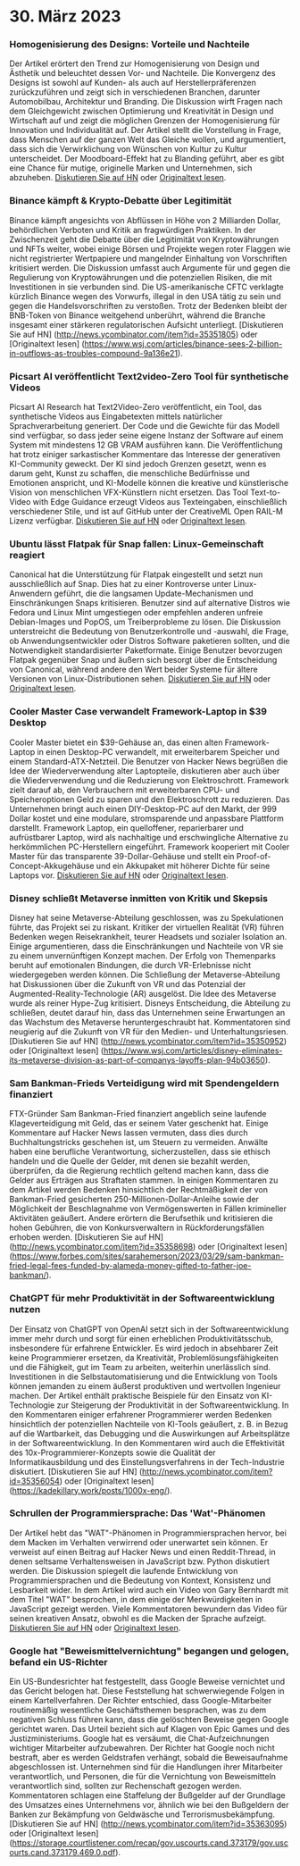 

<CallToAction />

<Steps>

# 30. März 2023

### Homogenisierung des Designs: Vorteile und Nachteile

Der Artikel erörtert den Trend zur Homogenisierung von Design und Ästhetik und beleuchtet dessen Vor- und Nachteile. Die Konvergenz des Designs ist sowohl auf Kunden- als auch auf Herstellerpräferenzen zurückzuführen und zeigt sich in verschiedenen Branchen, darunter Automobilbau, Architektur und Branding. Die Diskussion wirft Fragen nach dem Gleichgewicht zwischen Optimierung und Kreativität in Design und Wirtschaft auf und zeigt die möglichen Grenzen der Homogenisierung für Innovation und Individualität auf. Der Artikel stellt die Vorstellung in Frage, dass Menschen auf der ganzen Welt das Gleiche wollen, und argumentiert, dass sich die Verwirklichung von Wünschen von Kultur zu Kultur unterscheidet. Der Moodboard-Effekt hat zu Blanding geführt, aber es gibt eine Chance für mutige, originelle Marken und Unternehmen, sich abzuheben.
[Diskutieren Sie auf HN](http://news.ycombinator.com/item?id=35355703) oder [Originaltext lesen](https://www.alexmurrell.co.uk/articles/the-age-of-average).

### Binance kämpft & Krypto-Debatte über Legitimität

Binance kämpft angesichts von Abflüssen in Höhe von 2 Milliarden Dollar, behördlichen Verboten und Kritik an fragwürdigen Praktiken. In der Zwischenzeit geht die Debatte über die Legitimität von Kryptowährungen und NFTs weiter, wobei einige Börsen und Projekte wegen roter Flaggen wie nicht registrierter Wertpapiere und mangelnder Einhaltung von Vorschriften kritisiert werden. Die Diskussion umfasst auch Argumente für und gegen die Regulierung von Kryptowährungen und die potenziellen Risiken, die mit Investitionen in sie verbunden sind. Die US-amerikanische CFTC verklagte kürzlich Binance wegen des Vorwurfs, illegal in den USA tätig zu sein und gegen die Handelsvorschriften zu verstoßen. Trotz der Bedenken bleibt der BNB-Token von Binance weitgehend unberührt, während die Branche insgesamt einer stärkeren regulatorischen Aufsicht unterliegt.
[Diskutieren Sie auf HN] (http://news.ycombinator.com/item?id=35351805) oder [Originaltext lesen] (https://www.wsj.com/articles/binance-sees-2-billion-in-outflows-as-troubles-compound-9a136e21).

### Picsart AI veröffentlicht Text2video-Zero Tool für synthetische Videos

Picsart AI Research hat Text2Video-Zero veröffentlicht, ein Tool, das synthetische Videos aus Eingabetexten mittels natürlicher Sprachverarbeitung generiert. Der Code und die Gewichte für das Modell sind verfügbar, so dass jeder seine eigene Instanz der Software auf einem System mit mindestens 12 GB VRAM ausführen kann. Die Veröffentlichung hat trotz einiger sarkastischer Kommentare das Interesse der generativen KI-Community geweckt. Der KI sind jedoch Grenzen gesetzt, wenn es darum geht, Kunst zu schaffen, die menschliche Bedürfnisse und Emotionen anspricht, und KI-Modelle können die kreative und künstlerische Vision von menschlichen VFX-Künstlern nicht ersetzen. Das Tool Text-to-Video with Edge Guidance erzeugt Videos aus Texteingaben, einschließlich verschiedener Stile, und ist auf GitHub unter der CreativeML Open RAIL-M Lizenz verfügbar.
[Diskutieren Sie auf HN](http://news.ycombinator.com/item?id=35352452) oder [Originaltext lesen](https://github.com/Picsart-AI-Research/Text2Video-Zero).

### Ubuntu lässt Flatpak für Snap fallen: Linux-Gemeinschaft reagiert

Canonical hat die Unterstützung für Flatpak eingestellt und setzt nun ausschließlich auf Snap. Dies hat zu einer Kontroverse unter Linux-Anwendern geführt, die die langsamen Update-Mechanismen und Einschränkungen Snaps kritisieren. Benutzer sind auf alternative Distros wie Fedora und Linux Mint umgestiegen oder empfehlen anderen unfreie Debian-Images und PopOS, um Treiberprobleme zu lösen. Die Diskussion unterstreicht die Bedeutung von Benutzerkontrolle und -auswahl, die Frage, ob Anwendungsentwickler oder Distros Software paketieren sollten, und die Notwendigkeit standardisierter Paketformate. Einige Benutzer bevorzugen Flatpak gegenüber Snap und äußern sich besorgt über die Entscheidung von Canonical, während andere den Wert beider Systeme für ältere Versionen von Linux-Distributionen sehen.
[Diskutieren Sie auf HN](http://news.ycombinator.com/item?id=35354729) oder [Originaltext lesen](https://lwn.net/SubscriberLink/927262/6adb2350e2b0d2ce/).

### Cooler Master Case verwandelt Framework-Laptop in $39 Desktop

Cooler Master bietet ein $39-Gehäuse an, das einen alten Framework-Laptop in einen Desktop-PC verwandelt, mit erweiterbarem Speicher und einem Standard-ATX-Netzteil. Die Benutzer von Hacker News begrüßen die Idee der Wiederverwendung alter Laptopteile, diskutieren aber auch über die Wiederverwendung und die Reduzierung von Elektroschrott. Framework zielt darauf ab, den Verbrauchern mit erweiterbaren CPU- und Speicheroptionen Geld zu sparen und den Elektroschrott zu reduzieren. Das Unternehmen bringt auch einen DIY-Desktop-PC auf den Markt, der 999 Dollar kostet und eine modulare, stromsparende und anpassbare Plattform darstellt. Framework Laptop, ein quelloffener, reparierbarer und aufrüstbarer Laptop, wird als nachhaltige und erschwingliche Alternative zu herkömmlichen PC-Herstellern eingeführt. Framework kooperiert mit Cooler Master für das transparente 39-Dollar-Gehäuse und stellt ein Proof-of-Concept-Akkugehäuse und ein Akkupaket mit höherer Dichte für seine Laptops vor.
[Diskutieren Sie auf HN](http://news.ycombinator.com/item?id=35350288) oder [Originaltext lesen](https://www.theverge.com/2023/3/23/23652939/framework-cooler-master-sff-pc-case).

### Disney schließt Metaverse inmitten von Kritik und Skepsis

Disney hat seine Metaverse-Abteilung geschlossen, was zu Spekulationen führte, das Projekt sei zu riskant. Kritiker der virtuellen Realität (VR) führen Bedenken wegen Reisekrankheit, teurer Headsets und sozialer Isolation an. Einige argumentieren, dass die Einschränkungen und Nachteile von VR sie zu einem unvernünftigen Konzept machen. Der Erfolg von Themenparks beruht auf emotionalen Bindungen, die durch VR-Erlebnisse nicht wiedergegeben werden können. Die Schließung der Metaverse-Abteilung hat Diskussionen über die Zukunft von VR und das Potenzial der Augmented-Reality-Technologie (AR) ausgelöst. Die Idee des Metaverse wurde als reiner Hype-Zug kritisiert. Disneys Entscheidung, die Abteilung zu schließen, deutet darauf hin, dass das Unternehmen seine Erwartungen an das Wachstum des Metaverse heruntergeschraubt hat. Kommentatoren sind neugierig auf die Zukunft von VR für den Medien- und Unterhaltungsriesen.
[Diskutieren Sie auf HN] (http://news.ycombinator.com/item?id=35350952) oder [Originaltext lesen] (https://www.wsj.com/articles/disney-eliminates-its-metaverse-division-as-part-of-companys-layoffs-plan-94b03650).

### Sam Bankman-Frieds Verteidigung wird mit Spendengeldern finanziert

FTX-Gründer Sam Bankman-Fried finanziert angeblich seine laufende Klageverteidigung mit Geld, das er seinem Vater geschenkt hat. Einige Kommentare auf Hacker News lassen vermuten, dass dies durch Buchhaltungstricks geschehen ist, um Steuern zu vermeiden. Anwälte haben eine berufliche Verantwortung, sicherzustellen, dass sie ethisch handeln und die Quelle der Gelder, mit denen sie bezahlt werden, überprüfen, da die Regierung rechtlich geltend machen kann, dass die Gelder aus Erträgen aus Straftaten stammen. In einigen Kommentaren zu dem Artikel werden Bedenken hinsichtlich der Rechtmäßigkeit der von Bankman-Fried gesicherten 250-Millionen-Dollar-Anleihe sowie der Möglichkeit der Beschlagnahme von Vermögenswerten in Fällen krimineller Aktivitäten geäußert. Andere erörtern die Berufsethik und kritisieren die hohen Gebühren, die von Konkursverwaltern in Rückforderungsfällen erhoben werden.
[Diskutieren Sie auf HN] (http://news.ycombinator.com/item?id=35358698) oder [Originaltext lesen] (https://www.forbes.com/sites/sarahemerson/2023/03/29/sam-bankman-fried-legal-fees-funded-by-alameda-money-gifted-to-father-joe-bankman/).

### ChatGPT für mehr Produktivität in der Softwareentwicklung nutzen

Der Einsatz von ChatGPT von OpenAI setzt sich in der Softwareentwicklung immer mehr durch und sorgt für einen erheblichen Produktivitätsschub, insbesondere für erfahrene Entwickler. Es wird jedoch in absehbarer Zeit keine Programmierer ersetzen, da Kreativität, Problemlösungsfähigkeiten und die Fähigkeit, gut im Team zu arbeiten, weiterhin unerlässlich sind. Investitionen in die Selbstautomatisierung und die Entwicklung von Tools können jemanden zu einem äußerst produktiven und wertvollen Ingenieur machen. Der Artikel enthält praktische Beispiele für den Einsatz von KI-Technologie zur Steigerung der Produktivität in der Softwareentwicklung. In den Kommentaren einiger erfahrener Programmierer werden Bedenken hinsichtlich der potenziellen Nachteile von KI-Tools geäußert, z. B. in Bezug auf die Wartbarkeit, das Debugging und die Auswirkungen auf Arbeitsplätze in der Softwareentwicklung. In den Kommentaren wird auch die Effektivität des 10x-Programmierer-Konzepts sowie die Qualität der Informatikausbildung und des Einstellungsverfahrens in der Tech-Industrie diskutiert.
[Diskutieren Sie auf HN] (http://news.ycombinator.com/item?id=35356054) oder [Originaltext lesen] (https://kadekillary.work/posts/1000x-eng/).

### Schrullen der Programmiersprache: Das 'Wat'-Phänomen

Der Artikel hebt das "WAT"-Phänomen in Programmiersprachen hervor, bei dem Macken im Verhalten verwirrend oder unerwartet sein können. Er verweist auf einen Beitrag auf Hacker News und einen Reddit-Thread, in denen seltsame Verhaltensweisen in JavaScript bzw. Python diskutiert werden. Die Diskussion spiegelt die laufende Entwicklung von Programmiersprachen und die Bedeutung von Kontext, Konsistenz und Lesbarkeit wider. In dem Artikel wird auch ein Video von Gary Bernhardt mit dem Titel "WAT" besprochen, in dem einige der Merkwürdigkeiten in JavaScript gezeigt werden. Viele Kommentatoren bewundern das Video für seinen kreativen Ansatz, obwohl es die Macken der Sprache aufzeigt.
[Diskutieren Sie auf HN](http://news.ycombinator.com/item?id=35363044) oder [Originaltext lesen](https://www.destroyallsoftware.com/talks/wat).

### Google hat "Beweismittelvernichtung" begangen und gelogen, befand ein US-Richter

Ein US-Bundesrichter hat festgestellt, dass Google Beweise vernichtet und das Gericht belogen hat. Diese Feststellung hat schwerwiegende Folgen in einem Kartellverfahren. Der Richter entschied, dass Google-Mitarbeiter routinemäßig wesentliche Geschäftsthemen besprachen, was zu dem negativen Schluss führen kann, dass die gelöschten Beweise gegen Google gerichtet waren. Das Urteil bezieht sich auf Klagen von Epic Games und des Justizministeriums. Google hat es versäumt, die Chat-Aufzeichnungen wichtiger Mitarbeiter aufzubewahren. Der Richter hat Google noch nicht bestraft, aber es werden Geldstrafen verhängt, sobald die Beweisaufnahme abgeschlossen ist. Unternehmen sind für die Handlungen ihrer Mitarbeiter verantwortlich, und Personen, die für die Vernichtung von Beweismitteln verantwortlich sind, sollten zur Rechenschaft gezogen werden. Kommentatoren schlagen eine Staffelung der Bußgelder auf der Grundlage des Umsatzes eines Unternehmens vor, ähnlich wie bei den Bußgeldern der Banken zur Bekämpfung von Geldwäsche und Terrorismusbekämpfung.
[Diskutieren Sie auf HN] (http://news.ycombinator.com/item?id=35363095) oder [Originaltext lesen] (https://storage.courtlistener.com/recap/gov.uscourts.cand.373179/gov.uscourts.cand.373179.469.0.pdf).

</Steps>

